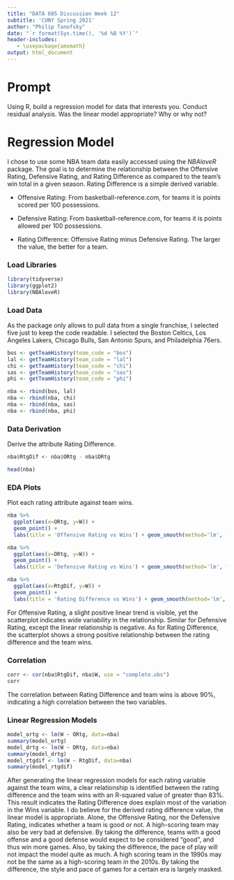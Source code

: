 ```yaml
---
title: "DATA 605 Discussion Week 12"
subtitle: 'CUNY Spring 2021'
author: "Philip Tanofsky" 
date: "`r format(Sys.time(), '%d %B %Y')`"
header-includes:
   - \usepackage{amsmath}
output: html_document
---
```


# Prompt

Using R, build a  regression model for data that interests you. Conduct residual analysis.  Was the linear model appropriate? Why or why not?

# Regression Model

I chose to use some NBA team data easily accessed using the $NBAloveR$ package. The goal is to determine the relationship between the Offensive Rating, Defensive Rating, and Rating Difference as compared to the team's win total in a given season. Rating Difference is a simple derived variable. 

- Offensive Rating: From basketball-reference.com, for teams it is points scored per 100 possessions.

- Defensive Rating: From basketball-reference.com, for teams it is points allowed per 100 possessions.

- Rating Difference: Offensive Rating minus Defensive Rating. The larger the value, the better for a team.

### Load Libraries

```r
library(tidyverse)
library(ggplot2)
library(NBAloveR)
```

### Load Data

As the package only allows to pull data from a single franchise, I selected five just to keep the code readable. I selected the Boston Celtics, Los Angeles Lakers, Chicago Bulls, San Antonio Spurs, and Philadelphia 76ers.

```r
bos <- getTeamHistory(team_code = "bos")
lal <- getTeamHistory(team_code = "lal")
chi <- getTeamHistory(team_code = "chi")
sas <- getTeamHistory(team_code = "sas")
phi <- getTeamHistory(team_code = "phi")

nba <- rbind(bos, lal)
nba <- rbind(nba, chi)
nba <- rbind(nba, sas)
nba <- rbind(nba, phi)
```

### Data Derivation

Derive the attribute Rating Difference.

```r
nba$RtgDif <- nba$ORtg - nba$DRtg

head(nba)
```

### EDA Plots

Plot each rating attribute against team wins.

```r
nba %>%
  ggplot(aes(x=ORtg, y=W)) + 
  geom_point() + 
  labs(title = 'Offensive Rating vs Wins') + geom_smooth(method='lm', formula= y~x)

nba %>%
  ggplot(aes(x=DRtg, y=W)) + 
  geom_point() + 
  labs(title = 'Defensive Rating vs Wins') + geom_smooth(method='lm', formula= y~x)

nba %>%
  ggplot(aes(x=RtgDif, y=W)) + 
  geom_point() + 
  labs(title = 'Rating Difference vs Wins') + geom_smooth(method='lm', formula= y~x)
```

For Offensive Rating, a slight positive linear trend is visible, yet the scatterplot indicates wide variability in the relationship. Similar for Defensive Rating, except the linear relationship is negative. As for Rating Difference, the scatterplot shows a strong positive relationship between the rating difference and the team wins.

### Correlation

```r
corr <- cor(nba$RtgDif, nba$W, use = "complete.obs")
corr
```

The correlation between Rating Difference and team wins is above 90%, indicating a high correlation between the two variables.

### Linear Regression Models

```r
model_ortg <- lm(W ~ ORtg, data=nba)
summary(model_ortg)
model_drtg <- lm(W ~ DRtg, data=nba)
summary(model_drtg)
model_rtgdif <- lm(W ~ RtgDif, data=nba)
summary(model_rtgdif)
```

After generating the linear regression models for each rating variable against the team wins, a clear relationship is identified between the rating difference and the team wins with an R-squared value of greater than 83%. This result indicates the Rating Difference does explain most of the variation in the Wins variable. I do believe for the derived rating difference value, the linear model is appropriate. Alone, the Offensive Rating, nor the Defensive Rating, indicates whether a team is good or not. A high-scoring team may also be very bad at defensive. By taking the difference, teams with a good offense and a good defense would expect to be considered "good", and thus win more games. Also, by taking the difference, the pace of play will not impact the model quite as much. A high scoring team in the 1990s may not be the same as a high-scoring team in the 2010s. By taking the difference, the style and pace of games for a certain era is largely masked.
